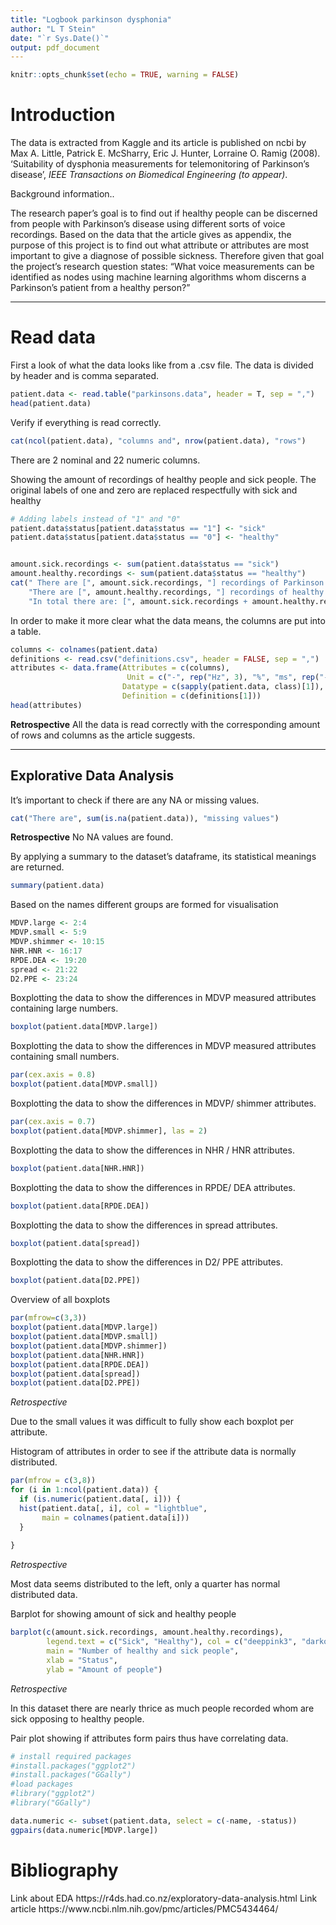 ```yaml
---
title: "Logbook parkinson dysphonia"
author: "L T Stein"
date: "`r Sys.Date()`"
output: pdf_document
---
```


```r
knitr::opts_chunk$set(echo = TRUE, warning = FALSE)
```

# Introduction

The data is extracted from Kaggle and its article is published on ncbi by Max A. Little, Patrick E. McSharry, Eric J. Hunter, Lorraine O. Ramig (2008). 'Suitability of dysphonia measurements for telemonitoring of Parkinson's disease', *IEEE Transactions on Biomedical Engineering (to appear)*.

Background information..

The research paper's goal is to find out if healthy people can be discerned from people with Parkinson's disease using different sorts of voice recordings.
Based on the data that the article gives as appendix, the purpose of this project is to find out what attribute or attributes are most important to give a diagnose of possible sickness. Therefore given that goal the project's research question states: "What voice measurements can be identified as nodes using machine learning algorithms whom discerns a Parkinson's patient from a healthy person?"

---

# Read data


First a look of what the data looks like from a .csv file. The data is divided
by header and is comma separated. 


```r
patient.data <- read.table("parkinsons.data", header = T, sep = ",")
head(patient.data)
```

Verify if everything is read correctly.

```r
cat(ncol(patient.data), "columns and", nrow(patient.data), "rows")
```

There are 2 nominal and 22 numeric columns.


Showing the amount of recordings of healthy people and sick people. The original labels
of one and zero are replaced respectfully with sick and healthy 

```r
# Adding labels instead of "1" and "0"
patient.data$status[patient.data$status == "1"] <- "sick"
patient.data$status[patient.data$status == "0"] <- "healthy"


amount.sick.recordings <- sum(patient.data$status == "sick")
amount.healthy.recordings <- sum(patient.data$status == "healthy")
cat(" There are [", amount.sick.recordings, "] recordings of Parkinson patients.\n",
    "There are [", amount.healthy.recordings, "] recordings of healthy people.\n",
    "In total there are: [", amount.sick.recordings + amount.healthy.recordings, "] recordings.")
```


In order to make it more clear what the data means, the columns are put into a table.


```r
columns <- colnames(patient.data)
definitions <- read.csv("definitions.csv", header = FALSE, sep = ",")
attributes <- data.frame(Attributes = c(columns),
                          Unit = c("-", rep("Hz", 3), "%", "ms", rep("-", 4), "dB", rep("-", 13)),
                         Datatype = c(sapply(patient.data, class)[1]),
                         Definition = c(definitions[1]))
head(attributes)
```

**Retrospective**
All the data is read correctly with the corresponding amount of rows and columns
as the article suggests. 


---

## Explorative Data Analysis

It's important to check if there are any NA or missing values.

```r
cat("There are", sum(is.na(patient.data)), "missing values")
```

**Retrospective**
No NA values are found.


By applying a summary to the dataset's dataframe, its statistical meanings are returned.

```r
summary(patient.data)
```
Based on the names different groups are formed for visualisation

```r
MDVP.large <- 2:4
MDVP.small <- 5:9
MDVP.shimmer <- 10:15
NHR.HNR <- 16:17
RPDE.DEA <- 19:20
spread <- 21:22
D2.PPE <- 23:24
```

Boxplotting the data to show the differences in MDVP measured attributes containing large numbers.

```r
boxplot(patient.data[MDVP.large])
```
Boxplotting the data to show the differences in MDVP measured attributes containing small numbers.

```r
par(cex.axis = 0.8)
boxplot(patient.data[MDVP.small])
```

Boxplotting the data to show the differences in MDVP/ shimmer attributes.

```r
par(cex.axis = 0.7)
boxplot(patient.data[MDVP.shimmer], las = 2)
```
Boxplotting the data to show the differences in NHR / HNR attributes.


```r
boxplot(patient.data[NHR.HNR])
```
Boxplotting the data to show the differences in RPDE/ DEA attributes.

```r
boxplot(patient.data[RPDE.DEA])
```
Boxplotting the data to show the differences in spread attributes.

```r
boxplot(patient.data[spread])
```
Boxplotting the data to show the differences in D2/ PPE attributes.

```r
boxplot(patient.data[D2.PPE])
```
Overview of all boxplots

```r
par(mfrow=c(3,3))
boxplot(patient.data[MDVP.large])
boxplot(patient.data[MDVP.small])
boxplot(patient.data[MDVP.shimmer])
boxplot(patient.data[NHR.HNR])
boxplot(patient.data[RPDE.DEA])
boxplot(patient.data[spread])
boxplot(patient.data[D2.PPE])
```
*Retrospective*

Due to the small values it was difficult to fully show each boxplot per attribute.


Histogram of attributes in order to see if the attribute data is normally distributed.

```r
par(mfrow = c(3,8))
for (i in 1:ncol(patient.data)) {
  if (is.numeric(patient.data[, i])) {
  hist(patient.data[, i], col = "lightblue",
       main = colnames(patient.data[i]))
  }
  
}
```
*Retrospective*

Most data seems distributed to the left, only a quarter has normal distributed data.

Barplot for showing amount of sick and healthy people

```r
barplot(c(amount.sick.recordings, amount.healthy.recordings), 
        legend.text = c("Sick", "Healthy"), col = c("deeppink3", "darkolivegreen1"),
        main = "Number of healthy and sick people",
        xlab = "Status",
        ylab = "Amount of people")
```
*Retrospective*

In this dataset there are nearly thrice as much people recorded whom are sick opposing to healthy people.

Pair plot showing if attributes form pairs thus have correlating data.

```r
# install required packages
#install.packages("ggplot2")
#install.packages("GGally")
#load packages
#library("ggplot2")
#library("GGally")

data.numeric <- subset(patient.data, select = c(-name, -status))
ggpairs(data.numeric[MDVP.large])
```

# Bibliography

Link about EDA
https://r4ds.had.co.nz/exploratory-data-analysis.html 
Link article
https://www.ncbi.nlm.nih.gov/pmc/articles/PMC5434464/ 

